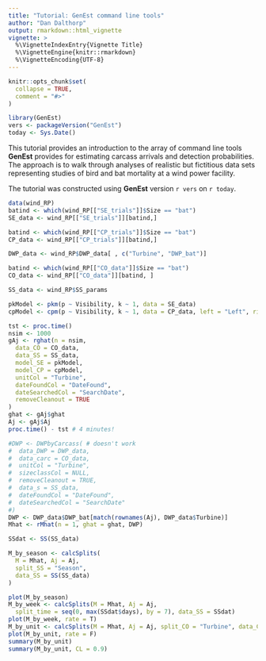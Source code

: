 ---
title: "Tutorial: GenEst command line tools"
author: "Dan Dalthorp"
output: rmarkdown::html_vignette
vignette: >
  %\VignetteIndexEntry{Vignette Title}
  %\VignetteEngine{knitr::rmarkdown}
  %\VignetteEncoding{UTF-8}
---

```{r setup, include = FALSE}
knitr::opts_chunk$set(
  collapse = TRUE,
  comment = "#>"
)
```

```{r, include = FALSE}
library(GenEst)
vers <- packageVersion("GenEst")
today <- Sys.Date()
```

This tutorial provides an introduction to the array of command line tools
**GenEst** provides for estimating carcass arrivals and detection probabilities.
The approach is to walk through analyses of realistic but fictitious data sets
representing studies of bird and bat mortality at a wind power facility.

The tutorial was constructed using **GenEst** version `r vers` on `r today`.

```{r}

data(wind_RP)
batind <- which(wind_RP[["SE_trials"]]$Size == "bat")
SE_data <- wind_RP[["SE_trials"]][batind,]

batind <- which(wind_RP[["CP_trials"]]$Size == "bat")
CP_data <- wind_RP[["CP_trials"]][batind,]

DWP_data <- wind_RP$DWP_data[ , c("Turbine", "DWP_bat")]

batind <- which(wind_RP[["CO_data"]]$Size == "bat")
CO_data <- wind_RP[["CO_data"]][batind, ]

SS_data <- wind_RP$SS_params

pkModel <- pkm(p ~ Visibility, k ~ 1, data = SE_data)
cpModel <- cpm(p ~ Visibility, k ~ 1, data = CP_data, left = "Left", right = "Right")

tst <- proc.time()
nsim <- 1000
gAj <- rghat(n = nsim,
  data_CO = CO_data,
  data_SS = SS_data,
  model_SE = pkModel,
  model_CP = cpModel,
  unitCol = "Turbine",
  dateFoundCol = "DateFound",
  dateSearchedCol = "SearchDate",
  removeCleanout = TRUE
)
ghat <- gAj$ghat
Aj <- gAj$Aj
proc.time() - tst # 4 minutes!

#DWP <- DWPbyCarcass( # doesn't work
#  data_DWP = DWP_data,
#  data_carc = CO_data,
#  unitCol = "Turbine",
#  sizeclassCol = NULL,
#  removeCleanout = TRUE,
#  data_s = SS_data,
#  dateFoundCol = "DateFound",
#  dateSearchedCol = "SearchDate"
#)
DWP <- DWP_data$DWP_bat[match(rownames(Aj), DWP_data$Turbine)]
Mhat <- rMhat(n = 1, ghat = ghat, DWP)

SSdat <- SS(SS_data)

M_by_season <- calcSplits(
  M = Mhat, Aj = Aj,
  split_SS = "Season",
  data_SS = SS(SS_data)
)

plot(M_by_season)
M_by_week <- calcSplits(M = Mhat, Aj = Aj,
  split_time = seq(0, max(SSdat$days), by = 7), data_SS = SSdat)
plot(M_by_week, rate = T)
M_by_unit <- calcSplits(M = Mhat, Aj = Aj, split_CO = "Turbine", data_CO = CO_data)
plot(M_by_unit, rate = F)
summary(M_by_unit)
summary(M_by_unit, CL = 0.9)
```
